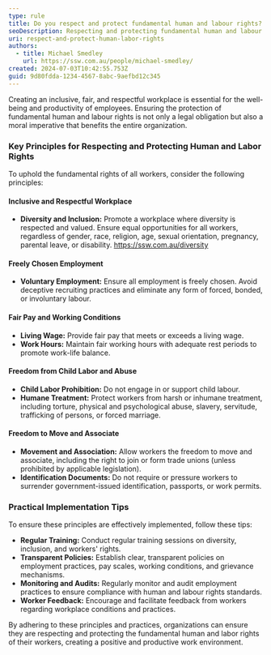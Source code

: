 ```yaml
---
type: rule
title: Do you respect and protect fundamental human and labour rights?
seoDescription: Respecting and protecting fundamental human and labour rights for workers.
uri: respect-and-protect-human-labor-rights
authors:
  - title: Michael Smedley
    url: https://ssw.com.au/people/michael-smedley/
created: 2024-07-03T10:42:55.753Z
guid: 9d80fdda-1234-4567-8abc-9aefbd12c345
---
```

Creating an inclusive, fair, and respectful workplace is essential for the well-being and productivity of employees. Ensuring the protection of fundamental human and labour rights is not only a legal obligation but also a moral imperative that benefits the entire organization.
### Key Principles for Respecting and Protecting Human and Labor Rights

To uphold the fundamental rights of all workers, consider the following principles:

#### Inclusive and Respectful Workplace

* **Diversity and Inclusion:** Promote a workplace where diversity is respected and valued. Ensure equal opportunities for all workers, regardless of gender, race, religion, age, sexual orientation, pregnancy, parental leave, or disability. <https://ssw.com.au/diversity>

#### Freely Chosen Employment

* **Voluntary Employment:** Ensure all employment is freely chosen. Avoid deceptive recruiting practices and eliminate any form of forced, bonded, or involuntary labour.

#### Fair Pay and Working Conditions

* **Living Wage:** Provide fair pay that meets or exceeds a living wage.
* **Work Hours:** Maintain fair working hours with adequate rest periods to promote work-life balance.

#### Freedom from Child Labor and Abuse

* **Child Labor Prohibition:** Do not engage in or support child labour.
* **Humane Treatment:** Protect workers from harsh or inhumane treatment, including torture, physical and psychological abuse, slavery, servitude, trafficking of persons, or forced marriage.

#### Freedom to Move and Associate

* **Movement and Association:** Allow workers the freedom to move and associate, including the right to join or form trade unions (unless prohibited by applicable legislation).
* **Identification Documents:** Do not require or pressure workers to surrender government-issued identification, passports, or work permits.

### Practical Implementation Tips

To ensure these principles are effectively implemented, follow these tips:

* **Regular Training:** Conduct regular training sessions on diversity, inclusion, and workers' rights.
* **Transparent Policies:** Establish clear, transparent policies on employment practices, pay scales, working conditions, and grievance mechanisms.
* **Monitoring and Audits:** Regularly monitor and audit employment practices to ensure compliance with human and labour rights standards.
* **Worker Feedback:** Encourage and facilitate feedback from workers regarding workplace conditions and practices.

By adhering to these principles and practices, organizations can ensure they are respecting and protecting the fundamental human and labor rights of their workers, creating a positive and productive work environment.
